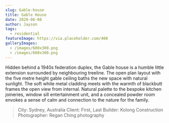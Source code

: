 ```yaml
---
slug: Gable-house
title: Gable House
date: 2020-06-08
author: Jayson
tags:
  - residential
featureImage: https://via.placeholder.com/400
galleryImages:
  - /images/600x300.png
  - /images/600x300.png
---
```

Hidden behind a 1940s federation duplex, the Gable house is a humble little extension surrounded by neighbouring treeline. The open plan layout with the five metre height gable ceiling baths the new space with natural sunlight. The soft white metal cladding meets with the warmth of blackbutt frames the open view from internal. Natural palette to the bespoke kitchen joineries, window sill entertainment unit, and a concealed powder room envokes a sense of calm and connection to the nature for the family.



> City: Sydney, Australia
> Client: First, Last
> Builder: Kolong Construction
> Photographer: Regan Ching photography